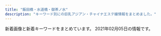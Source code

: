 ```yaml
---
title: "飯田橋・水道橋・御茶ノ水"
description: "キーワード別にの巨乳アジアン・チャイナエステ嬢情報をまとめました。"
---
```


新着画像と新着キーワードをまとめています。
2021年02月05日の情報です。

<DmmAffiliateIns />
<KeywordTable
  shops={
    [
    {
        "keywords": {
            "D": 35,
            "85": 21,
            "84": 7,
            "86": 7,
            "87": 7,
            "C": 20
        },
        "station": "JR\u6c34\u9053\u6a4b\u99c5\u897f\u53e3",
        "name": "\u60a0 \u3086\u3046",
        "url": "http://yu.xyz.mn/",
        "img_links": [
            "http://yu.xyz.mn/images/ac4.jpg",
            "http://yu.xyz.mn/images/s_news.jpg",
            "http://yu.xyz.mn/photos/sites/91/2020/04/2020040807282190.jpg",
            "http://yu.xyz.mn/images/top.jpg",
            "http://yu.xyz.mn/images/ac6.jpg",
            "http://yu.xyz.mn/images/ac5.jpg",
            "http://yu.xyz.mn/images/s_staff.jpg",
            "http://yu.xyz.mn/images/ac2.jpg",
            "http://yu.xyz.mn/photos/sites/91/2021/01/2021012205451889.jpg",
            "http://yu.xyz.mn/images/ac3.jpg",
            "http://yu.xyz.mn/photos/sites/91/2019/12/2019122702252691.jpg",
            "http://yu.xyz.mn/images/s_shedule.jpg",
            "http://yu.xyz.mn/images/mobile.jpg",
            "http://yu.xyz.mn/photos/sites/91/2019/12/2019122702252767.jpg",
            "http://yu.xyz.mn/photos/sites/91/2020/02/2020022305370017.jpg",
            "http://yu.xyz.mn/photos/sites/91/2019/12/2019122901424384.jpg",
            "http://yu.xyz.mn/images/ac1.jpg",
            "http://yu.xyz.mn/images/room4.jpg",
            "http://yu.xyz.mn/images/room2.jpg",
            "http://yu.xyz.mn/images/room1.jpg",
            "http://yu.xyz.mn/images/room3.jpg"
        ]
    },
    {
        "img_links": [
            "http://venus.tyo.cm/photos/sites/40/2020/08/2020083110414612.jpeg",
            "http://venus.tyo.cm/photos/sites/40/2020/08/2020083109075781.jpeg",
            "http://venus.tyo.cm/images/spmainimg.jpg",
            "http://venus.tyo.cm/photos/sites/40/2020/10/202010021052282.jpeg",
            "http://venus.tyo.cm/images/room3.jpg",
            "http://venus.tyo.cm/photos/sites/40/2020/09/2020090907201289.jpeg",
            "http://venus.tyo.cm/photos/sites/40/2020/08/2020083109075685.jpeg",
            "http://venus.tyo.cm/images/room2.jpg",
            "http://venus.tyo.cm/photos/sites/40/2020/08/2020083109075912.jpeg",
            "http://venus.tyo.cm/images/room1.jpg",
            "http://venus.tyo.cm/images/pagetop.png",
            "http://venus.tyo.cm/photos/sites/40/2020/08/2020083109075784.jpeg",
            "http://venus.tyo.cm/photos/sites/40/2020/09/2020090907201348.jpeg",
            "http://venus.tyo.cm/images/room6.jpg",
            "http://venus.tyo.cm/images/top.png",
            "http://venus.tyo.cm/photos/sites/40/2020/08/2020083110414597.jpeg",
            "http://venus.tyo.cm/photos/sites/40/2020/09/2020091012404045.jpeg",
            "http://venus.tyo.cm/images/mainimg.jpg",
            "http://venus.tyo.cm/photos/sites/40/2020/08/2020083109075848.jpeg",
            "http://venus.tyo.cm/photos/sites/40/2020/08/2020083109075883.jpeg",
            "http://venus.tyo.cm/photos/sites/40/2020/05/202005250635220.jpg",
            "http://venus.tyo.cm/images/room5.jpg",
            "http://venus.tyo.cm/images/room4.jpg"
        ],
        "station": "JR\u6c34\u9053\u6a4b\u99c5\u6771\u53e3",
        "url": "http://venus.tyo.cm/",
        "name": "\u30d3\u30fc\u30ca\u30b9",
        "keywords": {
            "88": 4,
            "D": 18,
            "84": 4,
            "89": 6,
            "83": 10,
            "F": 6,
            "85": 6,
            "E": 6
        }
    },
    {
        "keywords": {
            "F": 10,
            "C": 2,
            "84": 2,
            "94": 10,
            "85": 1,
            "D": 3
        },
        "name": "\u307f\u3055\u304d",
        "url": "http://rioplioop.xyz/",
        "station": "JR\u6c34\u9053\u6a4b\u99c5\u6771\u53e3",
        "img_links": [
            "http://rioplioop.xyz/uploads/200601/1-200601142639540.jpg",
            "http://rioplioop.xyz/uploads/210107/1-21010G41433150.jpg",
            "http://rioplioop.xyz/picture/call.png",
            "http://rioplioop.xyz/uploads/201215/1-20121514062YE.jpg",
            "http://rioplioop.xyz/uploads/210122/1-2101221A121555.jpg",
            "http://rioplioop.xyz/uploads/200601/1-200601142F5435.jpg",
            "http://rioplioop.xyz/uploads/200601/1-200601142K43F.jpg",
            "http://rioplioop.xyz/picture/m-top003.jpg",
            "http://rioplioop.xyz/uploads/200625/1-200625140422133.jpg",
            "http://rioplioop.xyz/picture/m-head01.jpg",
            "http://rioplioop.xyz/uploads/200601/1-200601142S1947.jpg",
            "http://rioplioop.xyz/uploads/200601/1-200601142913462.jpg",
            "http://rioplioop.xyz/uploads/210107/1-21010G41345N3.jpg",
            "http://rioplioop.xyz/uploads/200601/1-200601142U5L7.jpg",
            "http://rioplioop.xyz/uploads/200601/1-200601142629454.jpg",
            "http://rioplioop.xyz/uploads/210122/1-2101221A05a06.jpg",
            "http://rioplioop.xyz/uploads/200601/1-200601142G5438.jpg",
            "http://rioplioop.xyz/uploads/200710/1-200G01PS2Q3.jpg",
            "http://rioplioop.xyz/uploads/200601/1-200601142921510.jpg",
            "http://rioplioop.xyz/uploads/200601/1-200601142R2G3.jpg",
            "http://rioplioop.xyz/uploads/200720/1-200H0125T94A.jpg",
            "http://rioplioop.xyz/uploads/201207/1-20120G62S9A5.jpg",
            "http://rioplioop.xyz/uploads/200709/1-200FZ94225252.jpg",
            "http://rioplioop.xyz/uploads/200601/1-200601142P4643.jpg",
            "http://rioplioop.xyz/uploads/200720/1-200H0125S1U2.jpg",
            "http://rioplioop.xyz/uploads/200619/1-20061912514T35.jpg",
            "http://rioplioop.xyz/picture/m-top004.jpg",
            "http://rioplioop.xyz/uploads/200709/1-200FZ94240538.jpg",
            "http://rioplioop.xyz/picture/cam-01.jpg",
            "http://rioplioop.xyz/picture/foot01.jpg",
            "http://rioplioop.xyz/uploads/201215/1-201215140614E6.jpg",
            "http://rioplioop.xyz/uploads/200625/1-200625140331O1.jpg",
            "http://rioplioop.xyz/uploads/200601/1-200601142TY37.jpg",
            "http://rioplioop.xyz/uploads/200619/1-200619125204158.jpg"
        ]
    },
    {
        "keywords": {
            "E": 11,
            "C": 12,
            "G": 3,
            "D": 7
        },
        "img_links": [
            "https://raku-relax.tokyo/wp-content/uploads/2020/04/1234sertdyf.jpg",
            "https://raku-relax.tokyo/wp-content/themes/este/img/top-img03.png",
            "https://raku-relax.tokyo/wp-content/themes/este/img/top-img04.png",
            "https://raku-relax.tokyo/wp-content/uploads/2020/04/siuaytfsa.jpg",
            "https://raku-relax.tokyo/wp-content/uploads/2020/01/897sarakura.jpg",
            "https://raku-relax.tokyo/wp-content/themes/este/img/top-img01.png",
            "https://raku-relax.tokyo/wp-content/themes/este/img/3.jpg",
            "https://raku-relax.tokyo/wp-content/uploads/2021/01/211rakura.jpg",
            "https://raku-relax.tokyo/wp-content/themes/este/img/1.jpg",
            "https://raku-relax.tokyo/wp-content/themes/este/img/top-img02.png",
            "https://raku-relax.tokyo/wp-content/themes/este/img/2.jpg",
            "https://raku-relax.tokyo/wp-content/uploads/2020/01/y45a121.jpg",
            "https://raku-relax.tokyo/wp-content/uploads/2021/01/1211rakura.jpg",
            "https://raku-relax.tokyo/wp-content/themes/este/img/tel.png",
            "https://raku-relax.tokyo/wp-content/uploads/2020/11/9897621rakura.jpg",
            "https://raku-relax.tokyo/wp-content/uploads/2018/12/satfuygihoj.jpg",
            "https://raku-relax.tokyo/wp-content/uploads/2020/11/oiuarakura.jpg",
            "https://raku-relax.tokyo/wp-content/themes/este/img/tel_footer.png",
            "https://raku-relax.tokyo/wp-content/themes/este/img/tel_header.png",
            "https://raku-relax.tokyo/wp-content/themes/este/img/top-img05.png",
            "https://raku-relax.tokyo/wp-content/themes/este/img/4.jpg",
            "https://raku-relax.tokyo/wp-content/themes/este/img/tel02.png",
            "https://raku-relax.tokyo/wp-content/themes/este/img/tel03.png"
        ],
        "url": "https://raku-relax.tokyo/",
        "station": "\u725b\u8fbc\u795e\u697d\u5742\u99c5A2\u51fa\u53e3",
        "name": "\u697d\u697d"
    },
    {
        "station": "\u795e\u4fdd\u753a\u99c5A7\u51fa\u53e3",
        "name": "\u30e9\u30d4\u30b9",
        "url": "http://rapisu.tokyo/",
        "keywords": {
            "C": 7
        },
        "img_links": [
            "http://rapisu.tokyo/images/r3.jpg",
            "http://rapisu.tokyo/images/flash1.jpg",
            "http://rapisu.tokyo/images/tiao.png",
            "http://rapisu.tokyo/images/flash.jpg",
            "http://rapisu.tokyo/images/g0.jpg",
            "http://rapisu.tokyo/images/r2.jpg",
            "http://rapisu.tokyo/images/zi_staff.png",
            "http://rapisu.tokyo/images/mobile.png",
            "http://rapisu.tokyo/images/mika.jpg",
            "http://rapisu.tokyo/images/top.png",
            "http://rapisu.tokyo/images/meihui.jpg",
            "http://rapisu.tokyo/images/r1.jpg",
            "http://rapisu.tokyo/images/end.png"
        ]
    },
    {
        "url": "http://aromalucky.xyz/",
        "name": "\u30a2\u30ed\u30de\u30e9\u30c3\u30ad\u30fc",
        "keywords": {},
        "station": "\u5c0f\u5ddd\u753a\u99c5B4",
        "img_links": [
            "https://i2.wp.com/aromalucky.xyz/wp-content/uploads/2017/12/02.jpg",
            "http://aromalucky.xyz/wp-content/uploads/2019/05/01_02.png",
            "https://i0.wp.com/aromalucky.xyz/wp-content/uploads/2019/04/13.jpg",
            "https://i0.wp.com/aromalucky.xyz/wp-content/uploads/2019/05/15.jpg",
            "https://i2.wp.com/aromalucky.xyz/wp-content/uploads/2019/04/14.jpg",
            "https://i1.wp.com/aromalucky.xyz/wp-content/uploads/2017/12/04-1.jpg",
            "https://i0.wp.com/aromalucky.xyz/wp-content/uploads/2019/05/02.png",
            "https://i2.wp.com/aromalucky.xyz/wp-content/uploads/2019/04/12.jpg",
            "https://i0.wp.com/aromalucky.xyz/wp-content/uploads/2017/12/05-1.jpg",
            "https://i1.wp.com/aromalucky.xyz/wp-content/uploads/2019/10/20.jpg",
            "https://i1.wp.com/aromalucky.xyz/wp-content/uploads/2019/05/16.jpg",
            "https://i2.wp.com/aromalucky.xyz/wp-content/uploads/2017/12/03-1.jpg",
            "https://i2.wp.com/aromalucky.xyz/wp-content/uploads/2020/09/21.jpg",
            "https://i2.wp.com/aromalucky.xyz/wp-content/uploads/2017/12/08.jpg",
            "https://i2.wp.com/aromalucky.xyz/wp-content/uploads/2019/05/03.png"
        ]
    },
    {
        "img_links": [
            "https://suidobashi-mensesthe.com/room/4-l.jpg",
            "https://suidobashi-mensesthe.com/images/qrcode.png",
            "https://suidobashi-mensesthe.com/room/esthe3.jpg",
            "https://suidobashi-mensesthe.com/staff/yui-l2.jpg",
            "https://suidobashi-mensesthe.com/images/footer-r.png",
            "https://suidobashi-mensesthe.com/staff/ai-s1.jpg",
            "https://suidobashi-mensesthe.com/staff/ai-l2.jpg",
            "https://suidobashi-mensesthe.com/room/1-l.jpg",
            "https://suidobashi-mensesthe.com/staff/yumi-l1.jpg",
            "https://suidobashi-mensesthe.com/staff/erika-s1.jpg",
            "https://suidobashi-mensesthe.com/images/prin-video2.jpg",
            "https://suidobashi-mensesthe.com/images/main1.jpg",
            "https://suidobashi-mensesthe.com/images/header3.png",
            "https://suidobashi-mensesthe.com/staff/yui-l1.jpg",
            "https://suidobashi-mensesthe.com/mens-esthe-massage/2020/08/06/yui-s1.jpg",
            "https://suidobashi-mensesthe.com/staff/ai-s2.jpg",
            "https://suidobashi-mensesthe.com/room/3-s.jpg",
            "https://suidobashi-mensesthe.com/staff/midori-l2.jpg",
            "https://suidobashi-mensesthe.com/staff/ai-l1.jpg",
            "https://suidobashi-mensesthe.com/images/clear.png",
            "https://suidobashi-mensesthe.com/images/covit19.jpg",
            "https://suidobashi-mensesthe.com/room/5-l.jpg",
            "https://suidobashi-mensesthe.com/room/2-s.jpg",
            "https://suidobashi-mensesthe.com/room/2-l.jpg",
            "https://suidobashi-mensesthe.com/images/flower.png",
            "https://suidobashi-mensesthe.com/staff/erika-l1.jpg",
            "https://suidobashi-mensesthe.com/room/3-l.jpg",
            "https://suidobashi-mensesthe.com/icon/facebook.png",
            "https://suidobashi-mensesthe.com/icon/line.png",
            "https://suidobashi-mensesthe.com/mens-esthe-massage/2020/02/27/yui-s1.jpg",
            "https://suidobashi-mensesthe.com/images/footer-l.png",
            "https://suidobashi-mensesthe.com/room/6-s.jpg",
            "https://suidobashi-mensesthe.com/staff/midori-s3.jpg",
            "https://suidobashi-mensesthe.com/icon/twitter.png",
            "https://suidobashi-mensesthe.com/staff/yumi-s2.jpg",
            "https://suidobashi-mensesthe.com/images/main-sp.jpg",
            "https://suidobashi-mensesthe.com/staff/midori-s1.jpg",
            "https://suidobashi-mensesthe.com/room/5-s.jpg",
            "https://suidobashi-mensesthe.com/room/6-l.jpg",
            "https://suidobashi-mensesthe.com/button/staff.png",
            "https://suidobashi-mensesthe.com/staff/yui-s2.jpg",
            "https://suidobashi-mensesthe.com/room/esthe2.jpg",
            "https://suidobashi-mensesthe.com/button/blog.png",
            "https://suidobashi-mensesthe.com/staff/midori-l3.jpg",
            "https://suidobashi-mensesthe.com/room/esthe1.jpg",
            "https://suidobashi-mensesthe.com/staff/yumil2.jpg",
            "https://suidobashi-mensesthe.com/staff/midori-l1.jpg",
            "https://suidobashi-mensesthe.com/icon/google_plus.png",
            "https://suidobashi-mensesthe.com/button/home.png",
            "https://suidobashi-mensesthe.com/staff/yui-s1.jpg",
            "https://suidobashi-mensesthe.com/staff/midori-s2.jpg",
            "https://suidobashi-mensesthe.com/room/1-s.jpg",
            "https://suidobashi-mensesthe.com/staff/yumi-s1.jpg",
            "https://suidobashi-mensesthe.com/room/4-s.jpg"
        ],
        "name": "\u30d7\u30ea\u30f3",
        "station": "JR\u6c34\u9053\u6a4b\u99c5\u897f\u53e3",
        "url": "https://suidobashi-mensesthe.com/",
        "keywords": {}
    },
    {
        "keywords": {
            "G": 3,
            "E": 18,
            "D": 52,
            "C": 12
        },
        "url": "https://izumi-esthe.tokyo/",
        "name": "\u7652\u3057\u306e\u6cc9",
        "station": "\u5c0f\u5ddd\u753a\u99c5B5\u51fa\u53e3",
        "img_links": [
            "https://izumi-esthe.tokyo/wp-content/uploads/2020/12/9iyashinoizumi.jpg",
            "https://izumi-esthe.tokyo/wp-content/uploads/2020/11/1iyashinoizumi.jpg",
            "https://izumi-esthe.tokyo/wp-content/uploads/2020/02/1111iyashinoizumi.jpg",
            "https://izumi-esthe.tokyo/wp-content/uploads/2020/04/1111iyashinoizumi.jpg",
            "https://izumi-esthe.tokyo/wp-content/uploads/2020/02/15drtyfugihoas.jpg",
            "https://izumi-esthe.tokyo/wp-content/themes/este/img/5.jpg",
            "https://izumi-esthe.tokyo/wp-content/uploads/2020/02/3serdtfygui.jpg",
            "https://izumi-esthe.tokyo/wp-content/themes/este/img/call.png",
            "https://izumi-esthe.tokyo/wp-content/uploads/2020/12/999iyashinoizumi.jpg",
            "https://izumi-esthe.tokyo/wp-content/themes/este/img/4.jpg",
            "https://izumi-esthe.tokyo/wp-content/uploads/2020/10/9087saiyashinoizumi.jpg",
            "https://izumi-esthe.tokyo/wp-content/uploads/2020/09/8765421iyashinoizumi.jpg",
            "https://izumi-esthe.tokyo/wp-content/uploads/2021/01/2221iyashinoizumi.jpg",
            "https://izumi-esthe.tokyo/wp-content/uploads/2020/11/1iyashinoizumi-1.jpg",
            "https://izumi-esthe.tokyo/wp-content/uploads/2020/02/88iyashinoizumi.jpg",
            "https://izumi-esthe.tokyo/wp-content/themes/este/img/top-img04.png",
            "https://izumi-esthe.tokyo/wp-content/uploads/2020/02/9fxdytugvyibha.jpg",
            "https://izumi-esthe.tokyo/wp-content/uploads/2021/01/89saaizumi.jpg",
            "https://izumi-esthe.tokyo/wp-content/themes/este/img/3.jpg",
            "https://izumi-esthe.tokyo/wp-content/uploads/2020/02/aerstdyfugi.jpg",
            "https://izumi-esthe.tokyo/wp-content/uploads/2020/12/121iyashinoizumi.jpg",
            "https://izumi-esthe.tokyo/wp-content/uploads/2020/10/9876iyashinoizumi.jpg",
            "https://izumi-esthe.tokyo/wp-content/uploads/2021/01/211iyashinoizumi.jpg",
            "https://izumi-esthe.tokyo/wp-content/uploads/2020/11/2iyashinoizumi.jpg",
            "https://izumi-esthe.tokyo/wp-content/uploads/2020/03/77iyashinoizumi.jpg",
            "https://izumi-esthe.tokyo/wp-content/uploads/2020/10/98767689iyashinoizumi.jpg",
            "https://izumi-esthe.tokyo/wp-content/uploads/2020/10/8765iyashinoizumi.jpg",
            "https://izumi-esthe.tokyo/wp-content/uploads/2020/02/13ydtfuygiuhsa.jpg",
            "https://izumi-esthe.tokyo/wp-content/themes/este/img/1.jpg",
            "https://izumi-esthe.tokyo/wp-content/uploads/2020/02/14drtyfugiho.jpg",
            "https://izumi-esthe.tokyo/wp-content/uploads/2020/02/10cfyguvbhj.jpg",
            "https://izumi-esthe.tokyo/wp-content/uploads/2020/02/999iyashinoizumi.jpg",
            "https://izumi-esthe.tokyo/wp-content/themes/este/img/6.jpg",
            "https://izumi-esthe.tokyo/wp-content/uploads/2020/11/3111iyashinoizumi.jpg",
            "https://izumi-esthe.tokyo/wp-content/themes/este/img/top-img02b.png",
            "https://izumi-esthe.tokyo/wp-content/themes/este/img/2.jpg",
            "https://izumi-esthe.tokyo/wp-content/themes/este/img/tel_footer.png",
            "https://izumi-esthe.tokyo/wp-content/uploads/2020/09/8765211iyashinoizumi.jpg",
            "https://izumi-esthe.tokyo/wp-content/uploads/2020/03/111iyashinoizumi.jpg",
            "https://izumi-esthe.tokyo/wp-content/themes/este/img/top-img01.png",
            "https://izumi-esthe.tokyo/wp-content/uploads/2020/02/999iyashinoizumi-1.jpg",
            "https://izumi-esthe.tokyo/wp-content/uploads/2020/09/987621iyashinoizumi.jpg",
            "https://izumi-esthe.tokyo/wp-content/uploads/2020/10/897s6aiyashinoizumi.jpg",
            "https://izumi-esthe.tokyo/wp-content/themes/este/img/tel_header.png",
            "https://izumi-esthe.tokyo/wp-content/uploads/2020/02/5setrdyfu.jpg",
            "https://izumi-esthe.tokyo/wp-content/uploads/2020/11/9897621iyashinoizumi.jpg",
            "https://izumi-esthe.tokyo/wp-content/uploads/2020/02/15dfuygihoinp.jpg",
            "https://izumi-esthe.tokyo/wp-content/uploads/2020/02/121dfghiyashinoizumi.jpg",
            "https://izumi-esthe.tokyo/wp-content/themes/este/img/top-img01a.png",
            "https://izumi-esthe.tokyo/wp-content/uploads/2020/09/876521iyashinoizumi-1.jpg",
            "https://izumi-esthe.tokyo/wp-content/themes/este/img/top-img01b.png",
            "https://izumi-esthe.tokyo/wp-content/uploads/2020/12/3111112iyashinoizumi.jpg"
        ]
    },
    {
        "url": "https://kira.uouono.com/",
        "name": "\u30ad\u30e9\u30e9",
        "img_links": [
            "https://kira.uouono.com/wp-content/uploads/2020/12/saiuhkira.jpg",
            "https://kira.uouono.com/wp-content/themes/este/img/top-img03.png",
            "https://kira.uouono.com/wp-content/themes/este/img/1.jpg",
            "https://kira.uouono.com/wp-content/uploads/2019/06/1kira.jpg",
            "https://kira.uouono.com/wp-content/themes/este/img/2.jpg",
            "https://kira.uouono.com/wp-content/themes/este/img/3.jpg",
            "https://kira.uouono.com/wp-content/uploads/2018/12/11kira.jpg",
            "https://kira.uouono.com/wp-content/uploads/2020/12/1kira.jpg",
            "https://kira.uouono.com/wp-content/uploads/2019/06/4kira.jpg",
            "https://kira.uouono.com/wp-content/themes/este/img/4.jpg",
            "https://kira.uouono.com/wp-content/themes/este/img/tel_header.png",
            "https://kira.uouono.com/wp-content/themes/este/img/top-img02b.png",
            "https://kira.uouono.com/wp-content/themes/este/img/tel_footer.png",
            "https://kira.uouono.com/wp-content/uploads/2019/12/11kira.jpg",
            "https://kira.uouono.com/wp-content/themes/este/img/top-img01.png",
            "https://kira.uouono.com/wp-content/uploads/2020/12/1234786kira.jpg",
            "https://kira.uouono.com/wp-content/uploads/2019/06/2kira.jpg",
            "https://kira.uouono.com/wp-content/themes/este/img/call.png"
        ],
        "keywords": {
            "C": 7,
            "D": 14,
            "E": 3,
            "F": 3
        },
        "station": "\u795e\u4fdd\u753a\u99c5A1\u51fa\u53e3"
    },
    {
        "url": "http://sln-relax.com/",
        "img_links": [
            "http://sln-relax.com/scdl/staff/10031.jpg",
            "http://sln-relax.com/scdl/staff/10071.jpg",
            "http://sln-relax.com/scdl/staff/10021.jpg",
            "http://sln-relax.com/img/ttl_rec.jpg",
            "http://sln-relax.com/i/files/homeimg.jpg",
            "http://sln-relax.com/scdl/staff/10011.jpg",
            "http://sln-relax.com/pic/topimg1.jpg",
            "http://sln-relax.com/scdl/staff/10041.jpg",
            "http://sln-relax.com/scdl/staff/10061.jpg",
            "http://sln-relax.com/scdl/staff/10051.jpg",
            "http://sln-relax.com/img/ttl_staff.png",
            "http://sln-relax.com/i/files/girl01.jpg",
            "http://sln-relax.com/img/ttl_concept.jpg",
            "http://sln-relax.com/pic/topimg2.jpg",
            "http://sln-relax.com/pic/topimg3.jpg",
            "http://sln-relax.com/pic/head.png",
            "http://sln-relax.com/img/att.jpg",
            "http://sln-relax.com/i/files/girl02.jpg",
            "http://sln-relax.com/scdl/staff/10081.jpg",
            "http://sln-relax.com/img/ttl_tnew.jpg",
            "http://sln-relax.com/img/ttl_mobile.jpg"
        ],
        "keywords": {
            "C": 17
        },
        "name": "Lime",
        "station": "JR\u6c34\u9053\u6a4b\u99c5\u897f\u53e3"
    }
]
}
/>
<DmmAffiliateScript />
